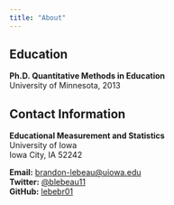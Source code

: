 ```yaml
---
title: "About"
---
```


## Education

**Ph.D. Quantitative Methods in Education**  
University of Minnesota, 2013

## Contact Information

**Educational Measurement and Statistics**  
University of Iowa  
Iowa City, IA 52242

**Email:** [brandon-lebeau@uiowa.edu](mailto:brandon-lebeau@uiowa.edu)  
**Twitter:** [@blebeau11](https://twitter.com/blebeau11)  
**GitHub:** [lebebr01](https://github.com/lebebr01)

<!-- You can add more content about yourself here -->